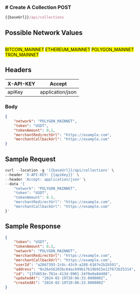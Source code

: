 <h3 style={{ display: "flex", alignItems: "center" }}>
  # Create A Collection
 <span
    style={{
      display: "block",
      backgroundColor: "#007bff",
      color: "#fff",
      marginLeft: "12px",
      padding: "2px 6px",
      borderRadius: "4px",
      marginTop: "14px",
    }}
  >
    POST
  </span>
</h3>

```js copy
{{baseUrl}}/api/collections
```

## Possible Network Values

<br />
<mark style={{background: "#f0f0f0"}}>BITCOIN_MAINNET</mark> <mark style={{background: "#f0f0f0"}}>ETHEREUM_MAINNET</mark> <mark style={{background: "#f0f0f0"}}>POLYGON_MAINNET</mark>  <mark style={{background: "#f0f0f0"}}>TRON_MAINNET</mark> 

## Headers
| X-API-KEY | Accept|
|----------|----------|
| apiKey | application/json | 

### Body

```json copy filename="json"
{
    "network": "POLYGON_MAINNET",
    "token": "USDT",
    "tokenAmount": 0.1,
    "merchantRedirectUrl": "https://example.com",
    "merchantCallbackUrl": "https://example.com"
}
```

## Sample Request
```js copy filename="Sample Request"
curl --location -g '{{baseUrl}}/api/collections' \
--header 'X-API-KEY: {{apiKey}}' \
--header 'Accept: application/json' \
--data '{
    "network": "POLYGON_MAINNET",
    "token": "USDT",
    "tokenAmount": 0.1,
    "merchantRedirectUrl": "https://example.com",
    "merchantCallbackUrl": "https://example.com"
}'
```

## Sample Response
```json copy filename="Sample Response"
{
    "token": "USDT",
    "tokenAmount": 0.1,
    "network": "POLYGON_MAINNET",
    "merchantRedirectUrl": "https://example.com",
    "merchantCallbackUrl": "https://example.com",
    "userId": "a2667393-2c6c-43c9-a288-6167e2b2b591",
    "address": "0x26e56203bc64ac699b17619b915e12f672b25314",
    "id": "137d853e-781e-413d-9901-34f0e0a84408",
    "updatedAt": "2024-02-19T20:06:33.000000Z",
    "createdAt": "2024-02-19T20:06:33.000000Z"
}
```


